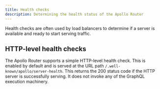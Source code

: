 ```yaml
---
title: Health checks
description: Determining the health status of the Apollo Router
---
```


Health checks are often used by load balancers to determine if a server is available and ready to start serving traffic.

## HTTP-level health checks

The Apollo Router supports a simple HTTP-level health check. This is enabled by default and is served at the URL path `/.well-known/apollo/server-health`. This returns the 200 status code if the HTTP server is successfully serving. It does not invoke any of the GraphQL execution machinery.
